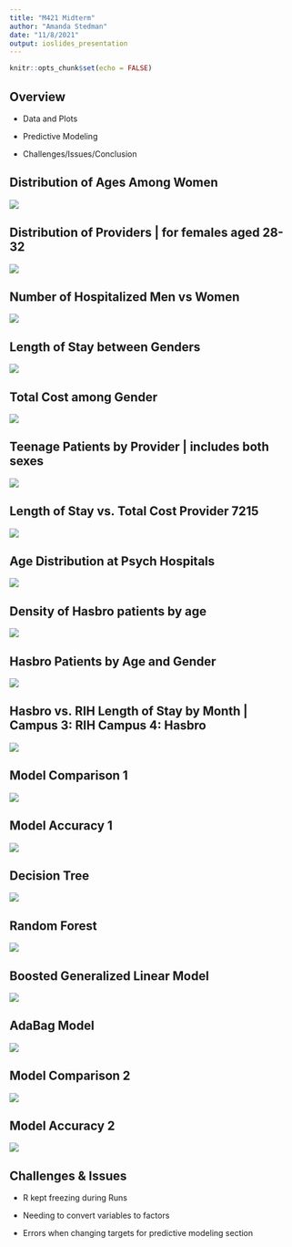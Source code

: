 ```yaml
---
title: "M421 Midterm"
author: "Amanda Stedman"
date: "11/8/2021"
output: ioslides_presentation
---
```


```r
knitr::opts_chunk$set(echo = FALSE)
```

## Overview {data-background=Back2.jpg data-background-size=cover}

- Data and Plots

- Predictive Modeling

- Challenges/Issues/Conclusion


## Distribution of Ages Among Women {data-background=back.png data-background-size=cover}

![](Image1.png)

## Distribution of Providers | for females aged 28-32 {data-background=back.png data-background-size=cover}

![](Image9.png)

## Number of Hospitalized Men vs Women {data-background=back.png data-background-size=cover}

![](Image2.png)

## Length of Stay between Genders {data-background=back.png data-background-size=cover}

![](Image3.png)

## Total Cost among Gender {data-background=back.png data-background-size=cover}

![](Image10.png)

## Teenage Patients by Provider | includes both sexes {data-background=back.png data-background-size=cover}
![](Image4.png)

## Length of Stay vs. Total Cost Provider 7215 {data-background=back.png data-background-size=cover}

![](Image8.png)

## Age Distribution at Psych Hospitals {data-background=back.png data-background-size=cover}

![](Image5.png)

## Density of Hasbro patients by age {data-background=back.png data-background-size=cover}

![](Image6.png)

## Hasbro Patients by Age and Gender {data-background=back.png data-background-size=cover}

![](Image7.png)

## Hasbro vs. RIH Length of Stay by Month | Campus 3: RIH Campus 4: Hasbro {data-background=back.png data-background-size=cover}
![](MidtermAnimation.gif)

## Model Comparison 1 {data-background=back1.jpg data-background-size=cover}

![](Part3Q4.png)

## Model Accuracy 1 {data-background=back1.jpg data-background-size=cover}

![](Part3Q5.png)

## Decision Tree {data-background=back1.jpg data-background-size=cover}

![](Part3Q61.png)

## Random Forest {data-background=back1.jpg data-background-size=cover}

![](Part3Q62.png)

## Boosted Generalized Linear Model {data-background=back1.jpg data-background-size=cover}

![](Part3Q63.png)

## AdaBag Model {data-background=back1.jpg data-background-size=cover}

![](Part3Q64.png)

## Model Comparison 2 {data-background=back1.jpg data-background-size=cover}

![](Part3Q66.png)

## Model Accuracy 2 {data-background=back1.jpg data-background-size=cover}

![](Part3Q65.png)

## Challenges & Issues {data-background=back2.jpg data-background-size=cover}

- R kept freezing during Runs 

- Needing to convert variables to factors 

- Errors when changing targets for predictive modeling section